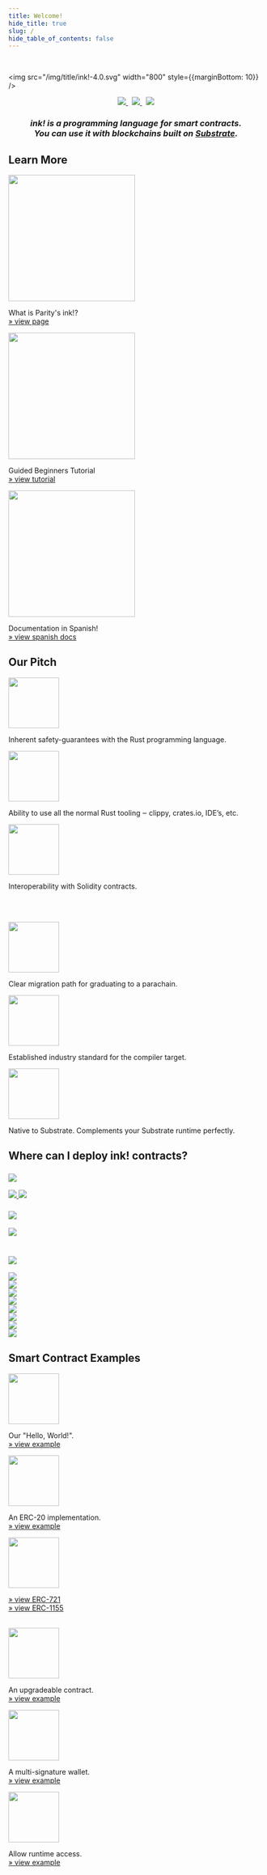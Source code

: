 ```yaml
---
title: Welcome!
hide_title: true
slug: /
hide_table_of_contents: false
---
```


<br/>

<img src="/img/title/ink!-4.0.svg" width="800" style={{marginBottom: 10}} />

<center>
    <a href="https://github.com/paritytech/ink">
        <img style={{height: 25}} src="https://img.shields.io/github/v/release/paritytech/ink?label=ink!%20on%20GitHub&labelColor=white&color=blue&include_prereleases" />
    </a>
    &nbsp;
    <a href="https://substrate.stackexchange.com/questions/tagged/ink?tab=Votes">
        <img style={{height: 25}} src="https://img.shields.io/badge/click-white.svg?logo=StackExchange&label=ink!%20Support%20on%20StackExchange&labelColor=white&color=blue" />
    </a>
    &nbsp;
    <a href="https://twitter.com/ink_lang">
        <img style={{height: 25}} src="https://img.shields.io/twitter/follow/ink_lang?label=Follow" />
    </a>
</center>

<h3 style={{lineHeight: 1.4 + "em", marginTop: 0.5 + "em"}}>
<center>
    <em>ink! is a programming language for smart contracts.<br/>
    You can use it with blockchains built on <a href="https://github.com/paritytech/substrate">Substrate</a>.
    </em>
</center>
</h3>

## Learn More

<div className="row">
    <div className="col text--center">
        <a href="https://www.parity.io/blog/what-is-paritys-ink">
            <img src="/img/what-is-ink.png" width="250" style={{borderRadius: 10, border: "1px solid slategrey"}} />
        </a>
        <p>
            What is Parity's ink!?<br/>
            <a href="https://www.parity.io/blog/what-is-paritys-ink">
                » view page
            </a>
        </p>
    </div>
    <div className="col text--center">
        <a href="https://docs.substrate.io/tutorials/smart-contracts/">
            <img src="/img/tutorial.png" width="250" style={{borderRadius: 10, border: "1px solid slategrey"}} />
        </a>
        <p>
            Guided Beginners Tutorial<br/>
            <a href="https://docs.substrate.io/tutorials/smart-contracts/">
                » view tutorial
            </a>
        </p>
    </div>
    <div className="col text--center">
        <a target="_parent" href="/es/">
            <img src="/img/es/ink-goes-spanish.jpg" width="250" style={{borderRadius: 10, border: "1px solid slategrey"}} />
        </a>
        <p>
            Documentation in Spanish!<br/>
            <a target="_parent" href="/es/">
                » view spanish docs
            </a>
        </p>
    </div>
</div>

## Our Pitch

<div className="row">
    <div className="col text--center">
        <img src="/img/icons/rust.svg" width="100" />
        <p>Inherent safety-guarantees with the Rust programming language.</p>
    </div>
    <div className="col text--center">
        <img src="/img/icons/ecosystem.svg" width="100" />
        <p>Ability to use all the normal Rust tooling ‒ clippy, crates.io, IDE’s, etc.</p>
    </div>
    <div className="col text--center">
        <img src="/img/icons/interop.svg" width="100" />
        <p>Interoperability with Solidity contracts.</p>
    </div>
</div>

<br/>&nbsp;<br/>

<div className="row">
    <div className="col text--center">
        <img src="/img/icons/migration-path.svg" width="100" />
        <p>Clear migration path for graduating to a parachain.</p>
    </div>
    <div className="col text--center">
        <img src="/img/icons/wasm.svg" width="100" />
        <p>Established industry standard for the compiler target.</p>
    </div>
    <div className="col text--center">
        <img src="/img/icons/substrate.svg" width="100" />
        <p>Native to Substrate. Complements your Substrate runtime perfectly.</p>
    </div>
</div>

## Where can I deploy ink! contracts?

<div className="row">
    <div className="col text--center">
        <h3><img src= "/img/chains/production.svg" className="chainHeader" /></h3>
        <a href="https://alephzero.org">
            <img src= "/img/chains/aleph-zero.svg" className="chain" />
        </a>
        <a href="https://shiden.astar.network">
            <img src= "/img/chains/shiden.svg" className="chain" />
        </a>
    </div>
    <div className="col text--center">
        <h3><img src= "/img/chains/on-testnet.svg" className="chainHeader" /></h3>
        <a href="/testnet">
            <img src= "/img/chains/testnet.svg" className="chain" />
        </a>
    </div>
    <div className="col">&nbsp;</div>
</div>

<div className="row">
    <div className="col text--left">
        <h3><img src= "/img/chains/mainnet-soon.svg" className="chainHeader mainnetSoon" /></h3>
    </div>
</div>

<div className="row">
    <div className="col text--center">
        <a href="https://astar.network">
            <img src= "/img/chains/astar.svg" className="chain" />
        </a>
    </div>
    <div className="col text--center">
        <a href="https://enjin.io">
            <img src= "/img/chains/enjin.svg" className="chain" />
        </a>
    </div>
    <div className="col text--center">
        <a href="https://pendulumchain.org/amplitude">
            <img src= "/img/chains/amplitude.svg" className="chain" />
        </a>
    </div>
</div>

<div className="row">
    <div className="col text--center">
        <a href="https://t3rn.io">
            <img src= "/img/chains/t3rn.svg" className="chain" />
        </a>
    </div>
    <div className="col text--center">
        <a href="http://phala.network">
            <img src= "/img/chains/phala.svg" className="chain" />
        </a>
    </div>
    <div className="col text--center">
        <a href="https://pendulumchain.org">
            <img src= "/img/chains/pendulum.svg" className="chain" />
        </a>
    </div>
</div>

<div className="row">
    <div className="col text--center">
        <a href="https://www.peaq.network">
            <img src= "/img/chains/peaq.svg" className="chain" />
        </a>
    </div>
    <div className="col text--center">
        <a href="https://bit.country">
            <img src= "/img/chains/bitcountry.svg" className="chain" />
        </a>
    </div>
</div>

## Smart Contract Examples

<div className="row">
    <div className="col text--center">
        <a href="https://github.com/paritytech/ink-examples/tree/main/flipper"><img src="/img/icons/flipper.svg" width="100" /></a>
        <p>
            Our "Hello, World!".<br/>
            <a href="https://github.com/paritytech/ink-examples/tree/main/flipper">
                » view example
            </a>
        </p>
    </div>
    <div className="col text--center">
        <a href="https://github.com/paritytech/ink-examples/tree/main/erc20"><img src="/img/icons/erc20.svg" width="100" /></a>
        <p>
            An ERC-20 implementation.<br/>
            <a href="https://github.com/paritytech/ink-examples/tree/main/erc20">
                » view example
            </a>
        </p>
    </div>
    <div className="col text--center">
        <a href="https://github.com/paritytech/ink-examples/tree/main/erc721"><img src="/img/icons/nft.svg" width="100" /></a>
        <p>
            <a href="https://github.com/paritytech/ink-examples/tree/main/erc721">
                » view ERC-721
            </a>
            <br/>
            <a href="https://github.com/paritytech/ink-examples/tree/main/erc1155">
                » view ERC-1155
            </a>
        </p>
    </div>
</div>

<br/>

<div className="row">
    <div className="col text--center">
        <a href="https://github.com/paritytech/ink-examples/tree/main/upgradeable-contracts"><img src="/img/icons/upgradable.svg" width="100" /></a>
        <p>
            An upgradeable contract.<br/>
            <a href="https://github.com/paritytech/ink-examples/tree/main/upgradeable-contracts">
                » view example
            </a>
        </p>
    </div>
    <div className="col text--center">
        <a href="https://github.com/paritytech/ink-examples/tree/main/multisig"><img src="/img/icons/multisig.svg" width="100" /></a>
        <p>
            A multi-signature wallet.<br/>
            <a href="https://github.com/paritytech/ink-examples/tree/main/multisig">
                » view example
            </a>
        </p>
    </div>
    <div className="col text--center">
        <a href="https://github.com/paritytech/ink-examples/tree/main/rand-extension"><img src="/img/icons/rand-extension.svg" width="100" /></a>
        <p>
            Allow runtime access.<br/>
            <a href="https://github.com/paritytech/ink-examples/tree/main/rand-extension">
                » view example
            </a>
        </p>
    </div>
</div>